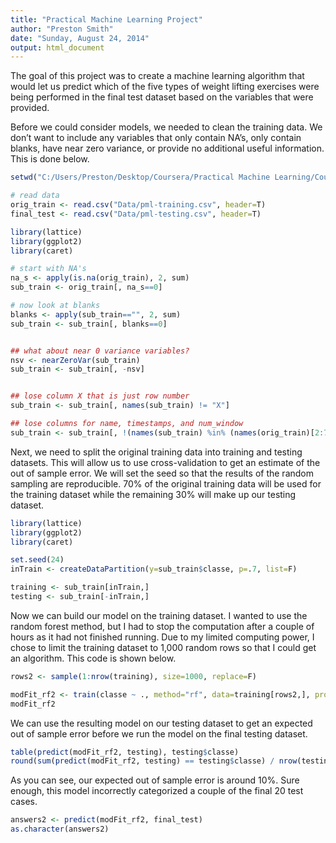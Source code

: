 ```yaml
---
title: "Practical Machine Learning Project"
author: "Preston Smith"
date: "Sunday, August 24, 2014"
output: html_document
---
```


The goal of this project was to create a machine learning algorithm that would let us predict which of the five types of weight lifting exercises were being performed in the final test dataset based on the variables that were provided. 

Before we could consider models, we needed to clean the training data. We don't want to include any variables that only contain NA's, only contain blanks, have near zero variance, or provide no additional useful information. This is done below.

```r
setwd("C:/Users/Preston/Desktop/Coursera/Practical Machine Learning/Course Project")

# read data
orig_train <- read.csv("Data/pml-training.csv", header=T)
final_test <- read.csv("Data/pml-testing.csv", header=T)

library(lattice)
library(ggplot2)
library(caret)
```

```r
# start with NA's
na_s <- apply(is.na(orig_train), 2, sum)    
sub_train <- orig_train[, na_s==0]

# now look at blanks
blanks <- apply(sub_train=="", 2, sum)
sub_train <- sub_train[, blanks==0]


## what about near 0 variance variables?
nsv <- nearZeroVar(sub_train)
sub_train <- sub_train[, -nsv]


## lose column X that is just row number
sub_train <- sub_train[, names(sub_train) != "X"]

## lose columns for name, timestamps, and num_window
sub_train <- sub_train[, !(names(sub_train) %in% (names(orig_train)[2:7]))]

```

Next, we need to split the original training data into training and testing datasets. This will allow us to use cross-validation to get an estimate of the out of sample error. We will set the seed so that the results of the random sampling are reproducible. 70% of the original training data will be used for the training dataset while the remaining 30% will make up our testing dataset.

```r
library(lattice)
library(ggplot2)
library(caret)

set.seed(24)
inTrain <- createDataPartition(y=sub_train$classe, p=.7, list=F)

training <- sub_train[inTrain,]
testing <- sub_train[-inTrain,]
```

Now we can build our model on the training dataset. I wanted to use the random forest method, but I had to stop the computation after a couple of hours as it had not finished running. Due to my limited computing power, I chose to limit the training dataset to 1,000 random rows so that I could get an algorithm. This code is shown below.

```r
rows2 <- sample(1:nrow(training), size=1000, replace=F)

modFit_rf2 <- train(classe ~ ., method="rf", data=training[rows2,], prox=T)
modFit_rf2
```

We can use the resulting model on our testing dataset to get an expected out of sample error before we run the model on the final testing dataset.

```r
table(predict(modFit_rf2, testing), testing$classe)
round(sum(predict(modFit_rf2, testing) == testing$classe) / nrow(testing), 2)
```

As you can see, our expected out of sample error is around 10%. Sure enough, this model incorrectly categorized a couple of the final 20 test cases.

```r
answers2 <- predict(modFit_rf2, final_test)
as.character(answers2)
```